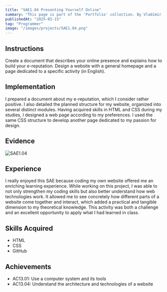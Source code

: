 ```yaml
---
title: "SAE1.04 Presenting Yourself Online"
summary: "This page is part of the 'Portfolio' collection. By Vladimir Nechaev."
publishedAt: "2025-05-15"
tag: "Programmer"
image: "/images/projects/SAE1.04.png"
---
```


## Instructions

Create a document that describes your online presence and explains how to build your e-reputation. Design a website with a general homepage and a page dedicated to a specific activity (in English).

## Implementation

I prepared a document about my e-reputation, which I consider rather positive. I also detailed the planned structure for my website, organized into several distinct modules. Having acquired skills in HTML and CSS during my studies, I designed a web page according to my preferences. I used the same CSS structure to develop another page dedicated to my passion for design.

## Evidence

![SAE1.04](/images/projects/SAE1.04.png)

## Experience

I really enjoyed this SAE because coding my own website offered me an enriching learning experience. While working on this project, I was able to not only strengthen my coding skills but also better understand how web technologies work. It allowed me to see concretely how different parts of a website come together and interact, which added a practical and tangible dimension to my theoretical knowledge. This activity was both a challenge and an excellent opportunity to apply what I had learned in class.

## Skills Acquired

- HTML
- CSS
- GitHub

## Achievements

- AC13.01: Use a computer system and its tools
- AC13.04: Understand the architecture and technologies of a website
